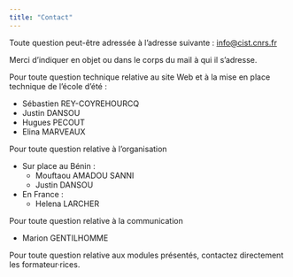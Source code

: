 ```yaml
---
title: "Contact"
---
```


Toute question peut-être adressée à l'adresse suivante : [info\@cist.cnrs.fr](mailto:info@cist.cnrs.fr)

Merci d'indiquer en objet ou dans le corps du mail à qui il s'adresse.

Pour toute question technique relative au site Web et à la mise en place technique de l'école d'été :

-   Sébastien REY-COYREHOURCQ
-   Justin DANSOU
-   Hugues PECOUT
-   Elina MARVEAUX

Pour toute question relative à l'organisation\

-   Sur place au Bénin :
    -   Mouftaou AMADOU SANNI
    -   Justin DANSOU
-   En France :
    -   Helena LARCHER

Pour toute question relative à la communication

-   Marion GENTILHOMME\

Pour toute question relative aux modules présentés, contactez directement les formateur·rices.
